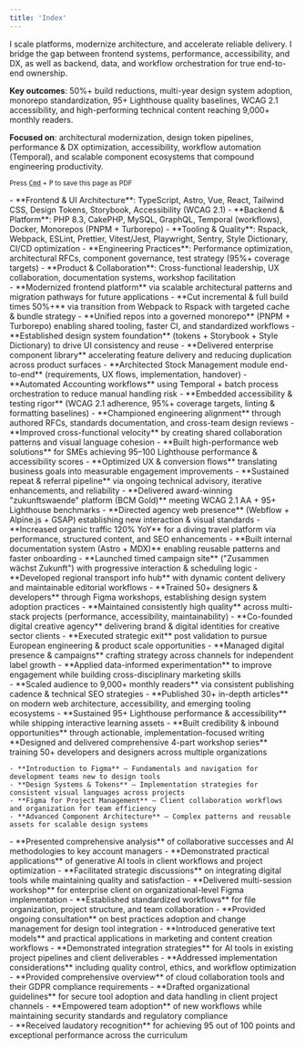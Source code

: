 ```yaml
---
title: 'Index'
---
```


I scale platforms, modernize architecture, and accelerate reliable delivery. I bridge the gap between frontend systems, performance, accessibility, and DX, as well as backend, data, and workflow orchestration for true end-to-end ownership.

**Key outcomes**: 50%+ build reductions, multi-year design system adoption, monorepo standardization, 95+ Lighthouse quality baselines, WCAG 2.1 accessibility, and high-performing technical content reaching 9,000+ monthly readers.

**Focused on**: architectural modernization, design token pipelines, performance & DX optimization, accessibility, workflow automation (Temporal), and scalable component ecosystems that compound engineering productivity.

<Contact class="mt-8" />

<small class="block print:hidden mt-4">Press <abbr title="Command / Control"><kbd>Cmd</kbd></abbr> + <kbd>P</kbd> to save this page as PDF</small>

<Section
  class="mt-16"
  title="Core Technologies & Domains"
>
  - **Frontend & UI Architecture**: TypeScript, Astro, Vue, React, Tailwind CSS, Design Tokens, Storybook, Accessibility (WCAG 2.1)
  - **Backend & Platform**: PHP 8.3, CakePHP, MySQL, GraphQL, Temporal (workflows), Docker, Monorepos (PNPM + Turborepo)
  - **Tooling & Quality**: Rspack, Webpack, ESLint, Prettier, Vitest/Jest, Playwright, Sentry, Style Dictionary, CI/CD optimization
  - **Engineering Practices**: Performance optimization, architectural RFCs, component governance, test strategy (95%+ coverage targets)
  - **Product & Collaboration**: Cross-functional leadership, UX collaboration, documentation systems, workshop facilitation
</Section>

<Section
  class="mt-16"
  title="Work Experience"
>
  <Entry
    meta="2024 — Now"
    title="Senior Full Stack Engineer at HERO Software"
    subtitle="Hanover, Germany"
    skills={['CakePHP','Codegen','Design Systems','Docker','ESLint','GraphQL','Jest','MySQL','Nuxt','PHP 8.3','PNPM','Playwright','Prettier','Rspack','Sentry','Storybook','Style Dictionary','Tailwind CSS','Temporal','Turborepo','TypeScript','Vitest','Vue.js','WCAG 2.1']}
    url="https://hero-software.de"
  >
    - **Modernized frontend platform** via scalable architectural patterns and migration pathways for future applications
    - **Cut incremental & full build times 50%+** via transition from Webpack to Rspack with targeted cache & bundle strategy
    - **Unified repos into a governed monorepo** (PNPM + Turborepo) enabling shared tooling, faster CI, and standardized workflows
    - **Established design system foundation** (tokens + Storybook + Style Dictionary) to drive UI consistency and reuse
    - **Delivered enterprise component library** accelerating feature delivery and reducing duplication across product surfaces
    - **Architected Stock Management module end-to-end** (requirements, UX flows, implementation, handover)
    - **Automated Accounting workflows** using Temporal + batch process orchestration to reduce manual handling risk
    - **Embedded accessibility & testing rigor** (WCAG 2.1 adherence, 95%+ coverage targets, linting & formatting baselines)
    - **Championed engineering alignment** through authored RFCs, standards documentation, and cross-team design reviews
    - **Improved cross-functional velocity** by creating shared collaboration patterns and visual language cohesion
  </Entry>
  <Entry
    meta="2020 — Now"
    title="Freelance Developer & Designer"
  >
    - **Built high-performance web solutions** for SMEs achieving 95–100 Lighthouse performance & accessibility scores
    - **Optimized UX & conversion flows** translating business goals into measurable engagement improvements
    - **Sustained repeat & referral pipeline** via ongoing technical advisory, iterative enhancements, and reliability
  </Entry>
  <Entry
    meta="2019 — 2024"
    title="Full Stack Developer at neuwaerts"
    subtitle="Hanover, Germany"
    skills={['Alpine.js','Astro','Cloudflare','Docker','Figma','GitHub','GitLab','GSAP','JavaScript','MDX','ProcessWire','React', 'Sass','Swup','Tailwind CSS','TypeScript','Vue.js', 'WCAG 2.1','Webflow','webpack','Yii 2.0']}
    url="https://www.neuwaerts.de"
  >
    - **Delivered award-winning "zukunftswaende" platform (BCM Gold)** meeting WCAG 2.1 AA + 95+ Lighthouse benchmarks
    - **Directed agency web presence** (Webflow + Alpine.js + GSAP) establishing new interaction & visual standards
    - **Increased organic traffic 120% YoY** for a diving travel platform via performance, structured content, and SEO enhancements
    - **Built internal documentation system (Astro + MDX)** enabling reusable patterns and faster onboarding
    - **Launched timed campaign site** ("Zusammen wächst Zukunft") with progressive interaction & scheduling logic
    - **Developed regional transport info hub** with dynamic content delivery and maintainable editorial workflows
    - **Trained 50+ designers & developers** through Figma workshops, establishing design system adoption practices
    - **Maintained consistently high quality** across multi-stack projects (performance, accessibility, maintainability)
  </Entry>
  <Entry
    meta="2018 — 2019"
    title="Media Designer Apprentice at TA Bildungszentrum"
    subtitle="Hamelin, Germany"
  />
  <Entry
    meta="2016 — 2017"
    title="Co-Founder at XVI CHAPEL"
    subtitle="New York, United States — Remote"
  >
    - **Co-founded digital creative agency** delivering brand & digital identities for creative sector clients
    - **Executed strategic exit** post validation to pursue European engineering & product scale opportunities
  </Entry>
  <Entry
    meta="2015 — 2016"
    title="Marketing Manager at Word Of Bass Records"
    subtitle="New York, United States — Part-time, Remote"
  >
    - **Managed digital presence & campaigns** crafting strategy across channels for independent label growth
    - **Applied data-informed experimentation** to improve engagement while building cross-disciplinary marketing skills
  </Entry>
</Section>

<Section
  class="mt-16"
  title="Awards"
>
  <Entry
    meta="2022"
    title="Content Platforms B2C (Gold) from BCM"
    subtitle="Awarded for zukunftswaende in association with neuwaerts"
    url="https://bestofcontentmarketing.com/wp-content/uploads/2024/10/BCM_2022_Shortlist_Gold_.pdf"
  />
</Section>

<Section
  class="mt-16"
  title="Projects & Initiatives"
>
  <Entry
    meta="2024 — Now"
    title="Aggregata"
    subtitle="Personal project • Technical writing and project development"
    url="https://aggregata.de"
    skills={['Figma','Ghost','Tailwind CSS','TypeScript','Vue']}
  >
    - **Scaled audience to 9,000+ monthly readers** via consistent publishing cadence & technical SEO strategies
    - **Published 30+ in-depth articles** on modern web architecture, accessibility, and emerging tooling ecosystems
    - **Sustained 95+ Lighthouse performance & accessibility** while shipping interactive learning assets
    - **Built credibility & inbound opportunities** through actionable, implementation-focused writing
  </Entry>
</Section>

<Section class="mt-16" title="Speaking & Workshops">
  <Entry
    meta="2023"
    title="Figma Workshop Series at neuwaerts"
  >
    **Designed and delivered comprehensive 4-part workshop series** training 50+ developers and designers across multiple organizations

    - **Introduction to Figma** — Fundamentals and navigation for development teams new to design tools
    - **Design Systems & Tokens** — Implementation strategies for consistent visual languages across projects
    - **Figma for Project Management** — Client collaboration workflows and organization for team efficiency
    - **Advanced Component Architecture** — Complex patterns and reusable assets for scalable design systems

  </Entry>
  <Entry
    meta="2023"
    title='"Digital Tools for Clients" at neuwaerts'
    subtitle="Seminar on AI-enabled collaborative workflows"
  >
    - **Presented comprehensive analysis** of collaborative successes and AI methodologies to key account managers
    - **Demonstrated practical applications** of generative AI tools in client workflows and project optimization
    - **Facilitated strategic discussions** on integrating digital tools while maintaining quality and satisfaction
  </Entry>
  <Entry
    meta="2023"
    title='"Working with Projects & Files" Client Workshop'
    subtitle="Multi-part organizational training for an enterprise client"
  >
    - **Delivered multi-session workshop** for enterprise client on organizational-level Figma implementation
    - **Established standardized workflows** for file organization, project structure, and team collaboration
    - **Provided ongoing consultation** on best practices adoption and change management for design tool integration
  </Entry>
  <Entry
    meta="2023"
    title='"Generative Texts" Workshop at neuwaerts'
    subtitle="Technical overview of emerging AI text generation"
  >
    - **Introduced generative text models** and practical applications in marketing and content creation workflows
    - **Demonstrated integration strategies** for AI tools in existing project pipelines and client deliverables
    - **Addressed implementation considerations** including quality control, ethics, and workflow optimization
  </Entry>
  <Entry
    meta="2019"
    title='"New Work" Seminar at neuwaerts'
    subtitle="Cloud collaboration tools and GDPR compliance"
  >
    - **Provided comprehensive overview** of cloud collaboration tools and their GDPR compliance requirements
    - **Drafted organizational guidelines** for secure tool adoption and data handling in client project channels
    - **Empowered team adoption** of new workflows while maintaining security standards and regulatory compliance
  </Entry>
</Section>

<Section
  class="mt-16"
  title="Education"
>
  <Entry
    meta="2018 — 2021"
    title="Media Design Apprenticeship at Multi Media Berufsbildende Schulen Hannover (MMBbS)"
    subtitle="Hanover, Germany"
  >
    - **Received laudatory recognition** for achieving 95 out of 100 points and exceptional performance across the curriculum
  </Entry>
  <Entry
    meta="2015 — 2018"
    title="Matura in Linguistics at Kooperative Gesamtschule Gronau (Leine)"
    subtitle="Gronau (Leine), Germany"
  />
</Section>
